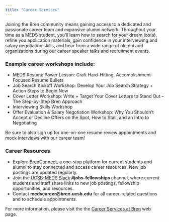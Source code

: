 ```yaml
---
title: "Career Services"
---
```


Joining the Bren community means gaining access to a dedicated and passionate career team and expansive alumni network. Throughout your time as a MEDS student, you'll learn how to search for your dream job(s), refine you application materials, gain confidence in your interviewing and salary negotiation skills, and hear from a wide range of alumni and organizations during our career speaker talks and recruitment events.

### Example career workshops include: 

* MEDS Resume Power Lesson: Craft Hard-Hitting, Accomplishment-Focused Resume Bullets
* Job Search Kickoff Workshop: Develop Your Job Search Strategy + Action Steps to Begin Now
* Cover Letter Workshop: Write + Target Your Cover Letters to Stand Out – The Step-by-Step Bren Approach
* Interviewing Skills Workshop
* Offer Evaluation & Salary Negotiation Workshop: Why You Shouldn’t Accept or Decline Offers on the Spot, How to Stall, and an Intro to Negotiating

Be sure to also sign up for one-on-one resume review appointments and mock interviews with our career team! 

### Career Resources

* Explore [BrenConnect](https://brenconnect.force.com/s/), a one-stop platform for current students and alumni to stay connected and access career resources. New job postings are updated regularly. 
* Join the [UCSB-MEDS Slack](https://join.slack.com/t/ucsb-meds/shared_invite/zt-so8oh7xf-w41bSnbBWAiMOXKPf5j_qw) **#jobs-fellowships** channel, where current students and staff share links to new job postings, fellowship opportunities, and resources.
* Contact **medscareer@bren.ucsb.edu** for all career-related questions and to schedule appointments.


For more information, please visit the the [Career Services at Bren](https://bren.ucsb.edu/career-services) web page. 
